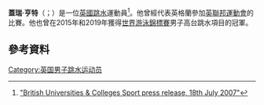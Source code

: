 '''蓋瑞·亨特'''（{{lang-en|Gary Hunt}}；{{bd|1984年|6月11日}}）是一位[[英國|英國]][[跳水|跳水]]運動員<ref>[http://www.bucs.org.uk/page.asp?section=11633&sectionTitle=Diving "British Universities & Colleges Sport press release, 18th July 2007"]{{Dead link|date=2020年1月 |bot=InternetArchiveBot |fix-attempted=yes }}</ref>。他曾經代表英格蘭參加[[英聯邦運動會|英聯邦運動會]]的比賽。他也曾在2015年和2019年獲得[[世界游泳錦標賽|世界游泳錦標賽]]男子高台跳水項目的冠軍。

==參考資料==
{{reflist}}
{{DEFAULTSORT:Hunt, Gary}}
{{UK-sport-bio-stub}}
[[Category:英国男子跳水运动员|Category:英国男子跳水运动员]]